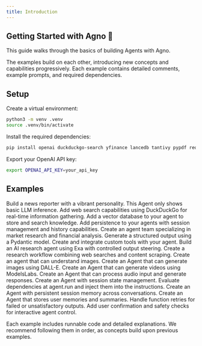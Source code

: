 ```yaml
---
title: Introduction
---
```


## Getting Started with Agno 🚀

This guide walks through the basics of building Agents with Agno.

The examples build on each other, introducing new concepts and capabilities progressively. Each example contains detailed comments, example prompts, and required dependencies.

## Setup

Create a virtual environment:

```bash
python3 -m venv .venv
source .venv/bin/activate
```

Install the required dependencies:

```bash
pip install openai duckduckgo-search yfinance lancedb tantivy pypdf requests exa-py newspaper4k lxml_html_clean sqlalchemy agno
```

Export your OpenAI API key:

```bash
export OPENAI_API_KEY=your_api_key
```

## Examples

<CardGroup cols={3}>
  <Card title="Basic Agent" icon="robot" iconType="duotone" href="./basic-agent">
    Build a news reporter with a vibrant personality. This Agent only shows basic LLM inference.
  </Card>

  <Card title="Agent with Tools" icon="toolbox" iconType="duotone" href="./agent-with-tools">
    Add web search capabilities using DuckDuckGo for real-time information gathering.
  </Card>

  <Card title="Agent with Knowledge" icon="brain" iconType="duotone" href="./agent-with-knowledge">
    Add a vector database to your agent to store and search knowledge.
  </Card>

  <Card title="Agent with Storage" icon="database" iconType="duotone" href="./agent-with-storage">
    Add persistence to your agents with session management and history capabilities.
  </Card>

  <Card title="Agent Team" icon="users" iconType="duotone" href="./agent-team">
    Create an agent team specializing in market research and financial analysis.
  </Card>

  <Card title="Structured Output" icon="code" iconType="duotone" href="./structured-output">
    Generate a structured output using a Pydantic model.
  </Card>

  <Card title="Custom Tools" icon="wrench" iconType="duotone" href="./custom-tools">
    Create and integrate custom tools with your agent.
  </Card>

  <Card title="Research Agent" icon="magnifying-glass" iconType="duotone" href="./research-agent">
    Build an AI research agent using Exa with controlled output steering.
  </Card>

  <Card title="Research Workflow" icon="diagram-project" iconType="duotone" href="./research-workflow">
    Create a research workflow combining web searches and content scraping.
  </Card>

  <Card title="Image Agent" icon="image" iconType="duotone" href="./image-agent">
    Create an agent that can understand images.
  </Card>

  <Card title="Image Generation" icon="paintbrush" iconType="duotone" href="./image-generation">
    Create an Agent that can generate images using DALL-E.
  </Card>

  <Card title="Video Generation" icon="video" iconType="duotone" href="./video-generation">
    Create an Agent that can generate videos using ModelsLabs.
  </Card>

  <Card title="Audio Agent" icon="microphone" iconType="duotone" href="./audio-agent">
    Create an Agent that can process audio input and generate responses.
  </Card>

  <Card title="Agent with State" icon="database" iconType="duotone" href="./agent-state">
    Create an Agent with session state management.
  </Card>

  <Card title="Agent Context" icon="sitemap" iconType="duotone" href="./agent-context">
    Evaluate dependencies at agent.run and inject them into the instructions.
  </Card>

  <Card title="Agent Session" icon="clock-rotate-left" iconType="duotone" href="./agent-session">
    Create an Agent with persistent session memory across conversations.
  </Card>

  <Card title="User Memories" icon="memory" iconType="duotone" href="./user-memories">
    Create an Agent that stores user memories and summaries.
  </Card>

  <Card title="Function Retries" icon="rotate" iconType="duotone" href="./function-retries">
    Handle function retries for failed or unsatisfactory outputs.
  </Card>

  <Card title="Human in the Loop" icon="user-check" iconType="duotone" href="./human-in-the-loop">
    Add user confirmation and safety checks for interactive agent control.
  </Card>
</CardGroup>

Each example includes runnable code and detailed explanations. We recommend following them in order, as concepts build upon previous examples.
